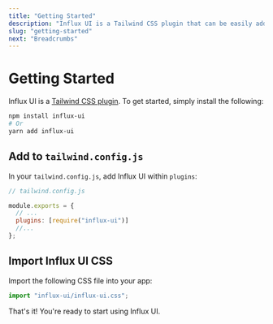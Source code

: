 ```yaml
---
title: "Getting Started"
description: "Influx UI is a Tailwind CSS plugin that can be easily added within one minute."
slug: "getting-started"
next: "Breadcrumbs"
---
```


# Getting Started

Influx UI is a [Tailwind CSS plugin](https://v1.tailwindcss.com/docs/plugins). To get started, simply install the following:

```bash
npm install influx-ui
# Or
yarn add influx-ui
```

## Add to `tailwind.config.js`

In your `tailwind.config.js`, add Influx UI within `plugins`:

```js
// tailwind.config.js

module.exports = {
  // ...
  plugins: [require("influx-ui")]
  //...
};
```

## Import Influx UI CSS

Import the following CSS file into your app:

```js
import "influx-ui/influx-ui.css";
```

That's it! You're ready to start using Influx UI.
